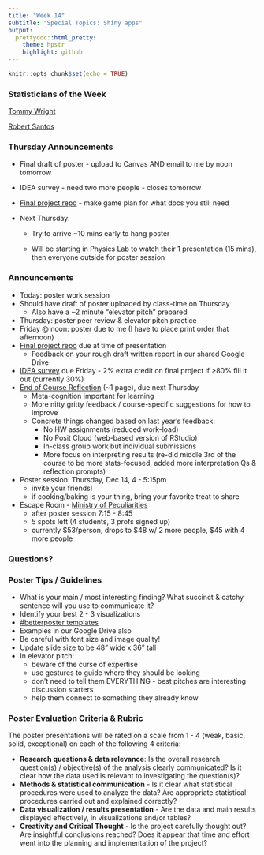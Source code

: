 ```yaml
---
title: "Week 14"
subtitle: "Special Topics: Shiny apps"
output: 
  prettydoc::html_pretty:
    theme: hpstr
    highlight: github
---
```


```r
knitr::opts_chunk$set(echo = TRUE)
```

### Statisticians of the Week

[Tommy Wright](https://hardin47.github.io/CURV/scholars/wright.html)

[Robert Santos](https://hardin47.github.io/CURV/scholars/santos.html)

### Thursday Announcements

-   Final draft of poster - upload to Canvas AND email to me by noon tomorrow

-   IDEA survey - need two more people - closes tomorrow

-   [Final project repo](https://canvas.apu.edu/courses/49307/assignments/837781) - make game plan for what docs you still need

-   Next Thursday:

    -   Try to arrive \~10 mins early to hang poster

    -   Will be starting in Physics Lab to watch their 1 presentation (15 mins), then everyone outside for poster session

### Announcements

-   Today: poster work session
-   Should have draft of poster uploaded by class-time on Thursday
    -   Also have a \~2 minute "elevator pitch" prepared
-   Thursday: poster peer review & elevator pitch practice
-   Friday \@ noon: poster due to me (I have to place print order that afternoon)
-   [Final project repo](https://canvas.apu.edu/courses/49307/assignments/837781) due at time of presentation
    -   Feedback on your rough draft written report in our shared Google Drive
-   [IDEA survey](https://apu.campuslabs.com/eval-home/direct/3120564) due Friday - 2% extra credit on final project if \>80% fill it out (currently 30%)
-   [End of Course Reflection](https://canvas.apu.edu/courses/49307/assignments/837759) (\~1 page), due next Thursday
    -   Meta-cognition important for learning
    -   More nitty gritty feedback / course-specific suggestions for how to improve
    -   Concrete things changed based on last year's feedback:
        -   No HW assignments (reduced work-load)
        -   No Posit Cloud (web-based version of RStudio)
        -   In-class group work but individual submissions
        -   More focus on interpreting results (re-did middle 3rd of the course to be more stats-focused, added more interpretation Qs & reflection prompts)
-   Poster session: Thursday, Dec 14, 4 - 5:15pm
    -   invite your friends!
    -   if cooking/baking is your thing, bring your favorite treat to share
-   Escape Room - [Ministry of Peculiarities](https://www.theministryofpeculiarities.com/)
    -   after poster session 7:15 - 8:45
    -   5 spots left (4 students, 3 profs signed up)
    -   currently \$53/person, drops to \$48 w/ 2 more people, \$45 with 4 more people

### Questions?

### Poster Tips / Guidelines

-   What is your main / most interesting finding? What succinct & catchy sentence will you use to communicate it?
-   Identify your best 2 - 3 visualizations
-   [#betterposter templates](https://osf.io/ef53g/)
-   Examples in our Google Drive also
-   Be careful with font size and image quality!
-   Update slide size to be 48" wide x 36" tall
-   In elevator pitch:
    -   beware of the curse of expertise
    -   use gestures to guide where they should be looking
    -   don't need to tell them EVERYTHING - best pitches are interesting discussion starters
    -   help them connect to something they already know

### Poster Evaluation Criteria & Rubric

The poster presentations will be rated on a scale from 1 - 4 (weak, basic, solid, exceptional) on each of the following 4 criteria:

-   **Research questions & data relevance**: Is the overall research question(s) / objective(s) of the analysis clearly communicated? Is it clear how the data used is relevant to investigating the question(s)?
-   **Methods & statistical communication** - Is it clear what statistical procedures were used to analyze the data? Are appropriate statistical procedures carried out and explained correctly?
-   **Data visualization / results presentation** - Are the data and main results displayed effectively, in visualizations and/or tables?
-   **Creativity and Critical Thought** - Is the project carefully thought out? Are insightful conclusions reached? Does it appear that time and effort went into the planning and implementation of the project?
